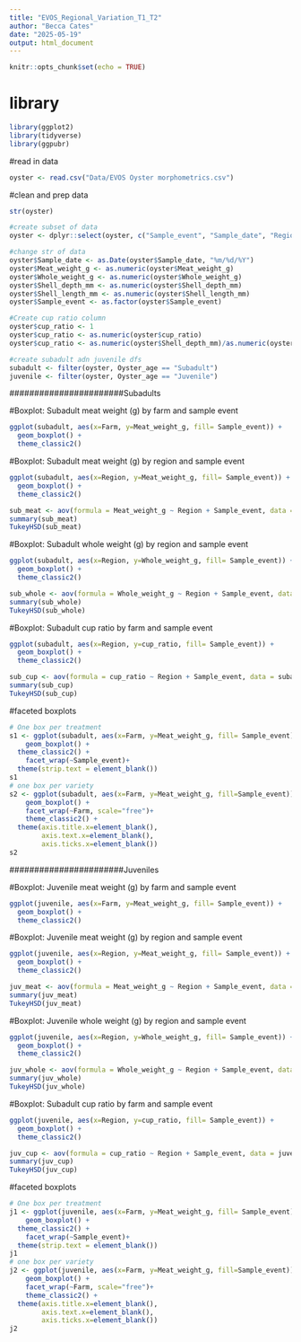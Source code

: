```yaml
---
title: "EVOS_Regional_Variation_T1_T2"
author: "Becca Cates"
date: "2025-05-19"
output: html_document
---
```


```r
knitr::opts_chunk$set(echo = TRUE)
```

# library
```r
library(ggplot2)
library(tidyverse)
library(ggpubr)
```

#read in data
```r
oyster <- read.csv("Data/EVOS Oyster morphometrics.csv")
```

#clean and prep data
```r
str(oyster)

#create subset of data
oyster <- dplyr::select(oyster, c("Sample_event", "Sample_date", "Region", "Farm", "Oyster_age", "Shell_height_mm", "Shell_length_mm", "Shell_depth_mm", "Whole_weight_g", "Meat_weight_g"))

#change str of data
oyster$Sample_date <- as.Date(oyster$Sample_date, "%m/%d/%Y")
oyster$Meat_weight_g <- as.numeric(oyster$Meat_weight_g)
oyster$Whole_weight_g <- as.numeric(oyster$Whole_weight_g)
oyster$Shell_depth_mm <- as.numeric(oyster$Shell_depth_mm)
oyster$Shell_length_mm <- as.numeric(oyster$Shell_length_mm)
oyster$Sample_event <- as.factor(oyster$Sample_event)

#Create cup ratio column
oyster$cup_ratio <- 1
oyster$cup_ratio <- as.numeric(oyster$cup_ratio)
oyster$cup_ratio <- as.numeric(oyster$Shell_depth_mm)/as.numeric(oyster$Shell_height_mm)

#create subadult adn juvenile dfs
subadult <- filter(oyster, Oyster_age == "Subadult")
juvenile <- filter(oyster, Oyster_age == "Juvenile")
```

#######################Subadults

#Boxplot: Subadult meat weight (g) by farm and sample event  
```r
ggplot(subadult, aes(x=Farm, y=Meat_weight_g, fill= Sample_event)) + 
  geom_boxplot() +
  theme_classic2()

```

#Boxplot: Subadult meat weight (g) by region and sample event
```r
ggplot(subadult, aes(x=Region, y=Meat_weight_g, fill= Sample_event)) + 
  geom_boxplot() +
  theme_classic2()

sub_meat <- aov(formula = Meat_weight_g ~ Region + Sample_event, data = subadult)
summary(sub_meat)
TukeyHSD(sub_meat)
```

#Boxplot: Subadult whole weight (g) by region and sample event
```r
ggplot(subadult, aes(x=Region, y=Whole_weight_g, fill= Sample_event)) + 
  geom_boxplot() +
  theme_classic2()

sub_whole <- aov(formula = Whole_weight_g ~ Region + Sample_event, data = subadult)
summary(sub_whole)
TukeyHSD(sub_whole)
```

#Boxplot: Subadult cup ratio by farm and sample event
```r
ggplot(subadult, aes(x=Region, y=cup_ratio, fill= Sample_event)) + 
  geom_boxplot() +
  theme_classic2()

sub_cup <- aov(formula = cup_ratio ~ Region + Sample_event, data = subadult)
summary(sub_cup)
TukeyHSD(sub_cup)
```

#faceted boxplots
```r
# One box per treatment
s1 <- ggplot(subadult, aes(x=Farm, y=Meat_weight_g, fill= Sample_event)) + 
    geom_boxplot() +
  theme_classic2() +
    facet_wrap(~Sample_event)+
  theme(strip.text = element_blank())
s1
# one box per variety
s2 <- ggplot(subadult, aes(x=Farm, y=Meat_weight_g, fill=Sample_event)) + 
    geom_boxplot() +
    facet_wrap(~Farm, scale="free")+
    theme_classic2() +
  theme(axis.title.x=element_blank(),
        axis.text.x=element_blank(),
        axis.ticks.x=element_blank())
s2
```

#######################Juveniles

#Boxplot: Juvenile meat weight (g) by farm and sample event  
```r
ggplot(juvenile, aes(x=Farm, y=Meat_weight_g, fill= Sample_event)) + 
  geom_boxplot() +
  theme_classic2()
```

#Boxplot: Juvenile meat weight (g) by region and sample event
```r
ggplot(juvenile, aes(x=Region, y=Meat_weight_g, fill= Sample_event)) + 
  geom_boxplot() +
  theme_classic2()

juv_meat <- aov(formula = Meat_weight_g ~ Region + Sample_event, data = juvenile)
summary(juv_meat)
TukeyHSD(juv_meat)
```

#Boxplot: Juvenile whole weight (g) by region and sample event
```r
ggplot(juvenile, aes(x=Region, y=Whole_weight_g, fill= Sample_event)) + 
  geom_boxplot() +
  theme_classic2()

juv_whole <- aov(formula = Whole_weight_g ~ Region + Sample_event, data = juvenile)
summary(juv_whole)
TukeyHSD(juv_whole)
```

#Boxplot: Subadult cup ratio by farm and sample event
```r
ggplot(juvenile, aes(x=Region, y=cup_ratio, fill= Sample_event)) + 
  geom_boxplot() +
  theme_classic2()

juv_cup <- aov(formula = cup_ratio ~ Region + Sample_event, data = juvenile)
summary(juv_cup)
TukeyHSD(juv_cup)
```

#faceted boxplots
```r
# One box per treatment
j1 <- ggplot(juvenile, aes(x=Farm, y=Meat_weight_g, fill= Sample_event)) + 
    geom_boxplot() +
  theme_classic2() +
    facet_wrap(~Sample_event)+
  theme(strip.text = element_blank())
j1
# one box per variety
j2 <- ggplot(juvenile, aes(x=Farm, y=Meat_weight_g, fill=Sample_event)) + 
    geom_boxplot() +
    facet_wrap(~Farm, scale="free")+
    theme_classic2() +
  theme(axis.title.x=element_blank(),
        axis.text.x=element_blank(),
        axis.ticks.x=element_blank())
j2
```

